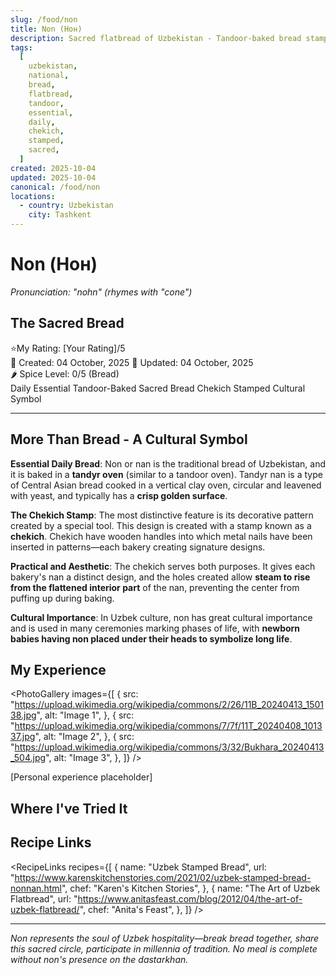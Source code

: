 ```yaml
---
slug: /food/non
title: Non (Нон)
description: Sacred flatbread of Uzbekistan - Tandoor-baked bread stamped with chekich patterns, essential to every meal
tags:
  [
    uzbekistan,
    national,
    bread,
    flatbread,
    tandoor,
    essential,
    daily,
    chekich,
    stamped,
    sacred,
  ]
created: 2025-10-04
updated: 2025-10-04
canonical: /food/non
locations:
  - country: Uzbekistan
    city: Tashkent
---
```



# Non (Нон)

_Pronunciation: "nohn" (rhymes with "cone")_

## The Sacred Bread

<div className="food-rating">
  <span className="star">⭐</span>My Rating: [Your Rating]/5
</div>

<div className="food-metadata">
  <span className="food-date">📅 Created: 04 October, 2025</span>
  <span className="food-date">🔄 Updated: 04 October, 2025</span>
</div>

<div className="spice-level">🌶️ Spice Level: 0/5 (Bread)</div>

<div className="food-tags">
  <span className="food-tag">Daily Essential</span>
  <span className="food-tag">Tandoor-Baked</span>
  <span className="food-tag">Sacred Bread</span>
  <span className="food-tag">Chekich Stamped</span>
  <span className="food-tag">Cultural Symbol</span>
</div>

---

## More Than Bread - A Cultural Symbol

**Essential Daily Bread**: Non or nan is the traditional bread of Uzbekistan, and it is baked in a **tandyr oven** (similar to a tandoor oven). Tandyr nan is a type of Central Asian bread cooked in a vertical clay oven, circular and leavened with yeast, and typically has a **crisp golden surface**.

**The Chekich Stamp**: The most distinctive feature is its decorative pattern created by a special tool. This design is created with a stamp known as a **chekich**. Chekich have wooden handles into which metal nails have been inserted in patterns—each bakery creating signature designs.

**Practical and Aesthetic**: The chekich serves both purposes. It gives each bakery's nan a distinct design, and the holes created allow **steam to rise from the flattened interior part** of the nan, preventing the center from puffing up during baking.

**Cultural Importance**: In Uzbek culture, non has great cultural importance and is used in many ceremonies marking phases of life, with **newborn babies having non placed under their heads to symbolize long life**.

## My Experience

<PhotoGallery
  images={[
    {
      src: "https://upload.wikimedia.org/wikipedia/commons/2/26/11B_20240413_150138.jpg",
      alt: "Image 1",
    },
    {
      src: "https://upload.wikimedia.org/wikipedia/commons/7/7f/11T_20240408_101337.jpg",
      alt: "Image 2",
    },
    {
      src: "https://upload.wikimedia.org/wikipedia/commons/3/32/Bukhara_20240413_504.jpg",
      alt: "Image 3",
    },
  ]}
/>

[Personal experience placeholder]

## Where I've Tried It

<MapEmbed
  location="Tashkent, Uzbekistan"
  description="From every tandoor across Uzbekistan - essential at every meal"
/>

## Recipe Links

<RecipeLinks
  recipes={[
    {
      name: "Uzbek Stamped Bread",
      url: "https://www.karenskitchenstories.com/2021/02/uzbek-stamped-bread-nonnan.html",
      chef: "Karen's Kitchen Stories",
    },
    {
      name: "The Art of Uzbek Flatbread",
      url: "https://www.anitasfeast.com/blog/2012/04/the-art-of-uzbek-flatbread/",
      chef: "Anita's Feast",
    },
  ]}
/>

---

_Non represents the soul of Uzbek hospitality—break bread together, share this sacred circle, participate in millennia of tradition. No meal is complete without non's presence on the dastarkhan._
